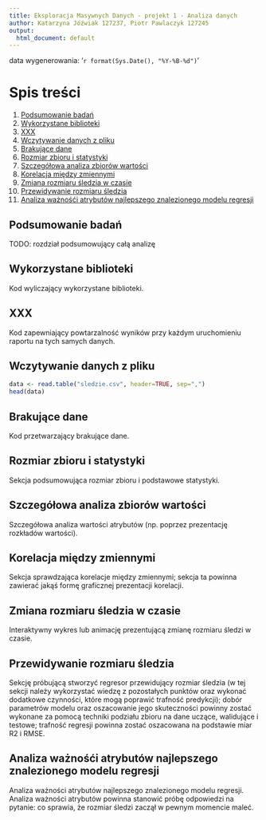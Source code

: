 ```yaml
---
title: Eksploracja Masywnych Danych - projekt 1 - Analiza danych
author: Katarzyna Jóźwiak 127237, Piotr Pawlaczyk 127245
output:
  html_document: default
---
```

data wygenerowania: '`r format(Sys.Date(), "%Y-%B-%d")`'

# Spis treści
1. [Podsumowanie badań](#summary)
2. [Wykorzystane biblioteki](#librarys)
3. [XXX](#xxx)
4. [Wczytywanie danych z pliku](#readDataFromFile)
5. [Brakujące dane](#missingData) 
6. [Rozmiar zbioru i statystyki](#statistics)
7. [Szczegółowa analiza zbiorów wartości](#analisis)
8. [Korelacja między zmiennymi](#correlation)
9. [Zmiana rozmiaru śledzia w czasie](#animation)
10. [Przewidywanie rozmiaru śledzia](#prediction)
11. [Analiza ważnośći atrybutów najlepszego znalezionego modelu regresji](#bestModelAnalisis)

## Podsumowanie badań <a name="summary"></a>
TODO: rozdział podsumowujący całą analizę

## Wykorzystane biblioteki <a name="librarys"></a>
Kod wyliczający wykorzystane biblioteki.

## XXX <a name="xxx"></a>
Kod zapewniający powtarzalność wyników przy każdym uruchomieniu raportu na tych samych danych.

## Wczytywanie danych z pliku <a name="readDataFromFile"></a>
```r
data <- read.table("sledzie.csv", header=TRUE, sep=",")
head(data)
```


## Brakujące dane <a name="missingData"></a>
Kod przetwarzający brakujące dane.

## Rozmiar zbioru i statystyki <a name="statistics"></a>
Sekcja podsumowująca rozmiar zbioru i podstawowe statystyki.

## Szczegółowa analiza zbiorów wartości <a name="analisis"></a>
Szczegółowa analiza wartości atrybutów (np. poprzez prezentację rozkładów wartości).

## Korelacja między zmiennymi <a name="correlation"></a>
Sekcja sprawdzająca korelacje między zmiennymi; sekcja ta powinna zawierać jakąś formę graficznej prezentacji korelacji.

## Zmiana rozmiaru śledzia w czasie <a name="animation"></a>
Interaktywny wykres lub animację prezentującą zmianę rozmiaru śledzi w czasie.

## Przewidywanie rozmiaru śledzia <a name="prediction"></a>
Sekcję próbującą stworzyć regresor przewidujący rozmiar śledzia (w tej sekcji należy wykorzystać wiedzę z pozostałych punktów oraz wykonać dodatkowe czynności, które mogą poprawić trafność predykcji); dobór parametrów modelu oraz oszacowanie jego skuteczności powinny zostać wykonane za pomocą techniki podziału zbioru na dane uczące, walidujące i testowe; trafność regresji powinna zostać oszacowana na podstawie miar R2 i RMSE.

## Analiza ważnośći atrybutów najlepszego znalezionego modelu regresji <a name="bestModelAnalisis"></a>
Analiza ważności atrybutów najlepszego znalezionego modelu regresji. Analiza ważności atrybutów powinna stanowić próbę odpowiedzi na pytanie: co sprawia, że rozmiar śledzi zaczął w pewnym momencie maleć.
